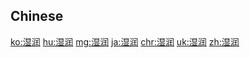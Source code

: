 {{also|溼潤|濕潤}}
==Chinese==
{{zh-see|濕潤}}

[[ko:湿润]]
[[hu:湿润]]
[[mg:湿润]]
[[ja:湿润]]
[[chr:湿润]]
[[uk:湿润]]
[[zh:湿润]]
